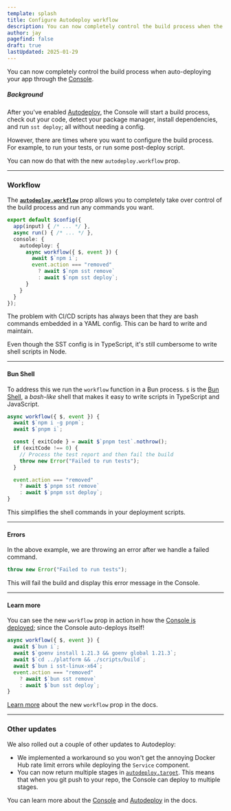 ```yaml
---
template: splash
title: Configure Autodeploy workflow
description: You can now completely control the build process when the Console auto-deploys your app.
author: jay
pagefind: false
draft: true
lastUpdated: 2025-01-29
---
```


You can now completely control the build process when auto-deploying your app through the [Console](/docs/console).

##### Background

After you've enabled [Autodeploy](/docs/console#autodeploy), the Console will start a build process, check out your code, detect your package manager, install dependencies, and run `sst deploy`; all without needing a config.

However, there are times where you want to configure the build process. For example,  to run your tests, or run some post-deploy script.

You can now do that with the new `autodeploy.workflow` prop.

---

### Workflow

The [**`autodeploy.workflow`**](/docs/reference/config#console-autodeploy-workflow) prop allows you to completely take over control of the build process and run any commands you want.

```ts title="sst.config.ts" {6-11}
export default $config({
  app(input) { /* ... */ },
  async run() { /* ... */ },
  console: {
    autodeploy: {
      async workflow({ $, event }) {
        await $`npm i`;
        event.action === "removed"
          ? await $`npm sst remove`
          : await $`npm sst deploy`;
      }
    }
  }
});
```

The problem with CI/CD scripts has always been that they are bash commands embedded in a YAML config. This can be hard to write and maintain. 

Even though the SST config is in TypeScript, it's still cumbersome to write shell scripts in Node.

---

#### Bun Shell

To address this we run the `workflow` function in a Bun process. `$` is the [Bun Shell](https://bun.sh/docs/runtime/shell), a _bash-like_ shell that makes it easy to write scripts in TypeScript and JavaScript.

```ts title="sst.config.ts"
async workflow({ $, event }) {
  await $`npm i -g pnpm`;
  await $`pnpm i`;

  const { exitCode } = await $`pnpm test`.nothrow();
  if (exitCode !== 0) {
    // Process the test report and then fail the build
    throw new Error("Failed to run tests");
  }

  event.action === "removed"
    ? await $`pnpm sst remove`
    : await $`pnpm sst deploy`;
}
```

This simplifies the shell commands in your deployment scripts.

---

#### Errors

In the above example, we are throwing an error after we handle a failed command.

```ts
throw new Error("Failed to run tests");
```

This will fail the build and display this error message in the Console.

---

#### Learn more

You can see the new `workflow` prop in action in how the [Console is deployed](https://github.com/sst/sst/blob/dev/www/sst.config.ts); since the Console auto-deploys itself!

```ts title="sst.config.ts"
async workflow({ $, event }) {
  await $`bun i`;
  await $`goenv install 1.21.3 && goenv global 1.21.3`;
  await $`cd ../platform && ./scripts/build`;
  await $`bun i sst-linux-x64`;
  event.action === "removed"
    ? await $`bun sst remove`
    : await $`bun sst deploy`;
}
```

[Learn more](/docs/reference/config#console-autodeploy-workflow) about the new `workflow` prop in the docs.

---

### Other updates

We also rolled out a couple of other updates to Autodeploy:

- We implemented a workaround so you won't get the annoying Docker Hub rate limit errors while deploying the `Service` component.
- You can now return multiple stages in [`autodeploy.target`](/docs/reference/config#console-autodeploy-target). This means that when you git push to your repo, the Console can deploy to multiple stages.

You can learn more about the [Console](/docs/console) and [Autodeploy](/docs/console#autodeploy) in the docs.
